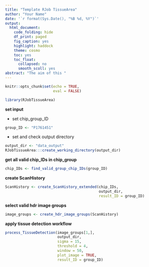 ```yaml
---
title: "Template RJob TissueArea"
author: "Your Name"
date: '`r format(Sys.Date(), "%B %d, %Y")`'
output:
  html_document:
    code_folding: hide
    df_print: paged
    fig_caption: yes
    highlight: haddock
    theme: cosmo
    toc: yes
    toc_float:
      collapsed: no
      smooth_scoll: yes
abstract: "The aim of this "
---
```


```r
knitr::opts_chunk$set(echo = TRUE,
                      eval = FALSE)

library(RJobTissueArea)
```

**set input**

- set chip_group_ID

```r
group_ID <- "P1761451"
```

- set and check output directory

```r
output_dir <- "data_output"
RJobTissueArea:::create_working_directory(output_dir)
```

**get all valid chip_IDs in chip_group**

```r
chip_IDs <- find_valid_group_chip_IDs(group_ID)
```

**create ScanHistory**

```r
ScanHistory <- create_ScanHistory_extended(chip_IDs,
                                           output_dir,
                                           result_ID = group_ID)
```

**select valid hdr image groups**

```r
image_groups <- create_hdr_image_groups(ScanHistory)
```

**apply tissue detection workflow**

```r
process_TissueDetection(image_groups[1,],
                        output_dir,
                        sigma = 15,
                        threshold = 4,
                        window = 50,
                        plot_image = TRUE,
                        result_ID = group_ID)
```
